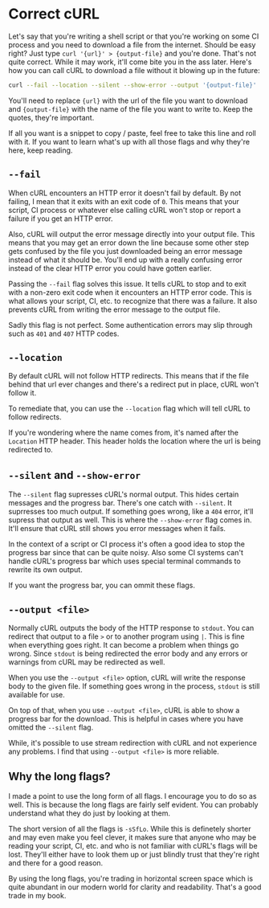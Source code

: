 
# Correct cURL

Let's say that you're writing a shell script or that you're working on some CI
process and you need to download a file from the internet. Should be easy right?
Just type `curl '{url}' > {output-file}` and you're done. That's not quite
correct. While it may work, it'll come bite you in the ass later. Here's how you
can call cURL to download a file without it blowing up in the future:

```sh
curl --fail --location --silent --show-error --output '{output-file}' '{url}'
```

You'll need to replace `{url}` with the url of the file you want to download and
`{output-file}` with the name of the file you want to write to. Keep the quotes,
they're important.

If all you want is a snippet to copy / paste, feel free to take this line and
roll with it. If you want to learn what's up with all those flags and why
they're here, keep reading.

## `--fail`

When cURL encounters an HTTP error it doesn't fail by default. By not failing, I
mean that it exits with an exit code of `0`. This means that your script, CI
process or whatever else calling cURL won't stop or report a failure if you get
an HTTP error.

Also, cURL will output the error message directly into your output file. This
means that you may get an error down the line because some other step gets
confused by the file you just downloaded being an error message instead of what
it should be. You'll end up with a really confusing error instead of the clear
HTTP error you could have gotten earlier.

Passing the `--fail` flag solves this issue. It tells cURL to stop and to exit
with a non-zero exit code when it encounters an HTTP error code. This is what
allows your script, CI, etc. to recognize that there was a failure. It also
prevents cURL from writing the error message to the output file.

Sadly this flag is not perfect. Some authentication errors may slip through such
as `401` and `407` HTTP codes.

## `--location`

By default cURL will not follow HTTP redirects. This means that if the file
behind that url ever changes and there's a redirect put in place, cURL won't
follow it.

To remediate that, you can use the `--location` flag which will tell cURL to
follow redirects.

If you're wondering where the name comes from, it's named after the `Location`
HTTP header. This header holds the location where the url is being redirected
to.

## `--silent` and `--show-error`

The `--silent` flag supresses cURL's normal output. This hides certain messages
and the progress bar. There's one catch with `--silent`. It suprresses too much
output. If something goes wrong, like a `404` error, it'll supress that output as
well. This is where the `--show-error` flag comes in. It'll ensure that cURL
still shows you error messages when it fails.

In the context of a script or CI process it's often a good idea to stop the
progress bar since that can be quite noisy. Also some CI systems can't handle
cURL's progress bar which uses special terminal commands to rewrite its own
output.

If you want the progress bar, you can ommit these flags.

## `--output <file>`

Normally cURL outputs the body of the HTTP response to `stdout`. You can
redirect that output to a file `>` or to another program using `|`. This is fine
when everything goes right. It can become a problem when things go wrong. Since
`stdout` is being redirected the error body and any errors or warnings from cURL
may be redirected as well.

When you use the `--output <file>` option, cURL will write the response body to
the given file. If something goes wrong in the process, `stdout` is still
available for use.

On top of that, when you use `--output <file>`, cURL is able to show a progress
bar for the download. This is helpful in cases where you have omitted the
`--silent` flag.

While, it's possible to use stream redirection with cURL and not experience any
problems. I find that using `--output <file>` is more reliable.

## Why the long flags?

I made a point to use the long form of all flags. I encourage you to do so as
well. This is because the long flags are fairly self evident. You can probably
understand what they do just by looking at them.

The short version of all the flags is `-sSfLo`. While this is definetely shorter
and may even make you feel clever, it makes sure that anyone who may be reading
your script, CI, etc. and who is not familiar with cURL's flags will be lost.
They'll either have to look them up or just blindly trust that they're right and
there for a good reason.

By using the long flags, you're trading in horizontal screen space which is
quite abundant in our modern world for clarity and readability. That's a good
trade in my book.
